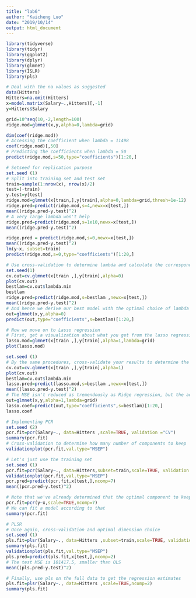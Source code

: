 ```yaml
---
title: "lab6"
author: "Kaicheng Luo"
date: "2019/10/14"
output: html_document
---
```


```r
library(tidyverse)
library(tidyr)
library(ggplot2)
library(dplyr)
library(glmnet)
library(ISLR)
library(pls)
```

```r
# Deal with the na values as suggested
data(Hitters)
Hitters=na.omit(Hitters)
x=model.matrix(Salary~.,Hitters)[,-1]
y=Hitters$Salary
```

```r
grid=10^seq(10,-2,length=100)
ridge.mod=glmnet(x,y,alpha=0,lambda=grid)
```

```r
dim(coef(ridge.mod))
# Accessing the coefficient when lambda = 11498
coef(ridge.mod)[,50]
# Predicting the coefficients when lambda = 50
predict(ridge.mod,s=50,type="coefficients")[1:20,]
```

```r
# Setseed for replication purpose
set.seed (1)
# Split into training set and test set
train=sample(1:nrow(x), nrow(x)/2)
test=(-train)
y.test=y[test]
ridge.mod=glmnet(x[train,],y[train],alpha=0,lambda=grid,thresh=1e-12)
ridge.pred=predict(ridge.mod,s=4,newx=x[test,])
mean((ridge.pred-y.test)^2)
# A very large lambda won't help
ridge.pred=predict(ridge.mod,s=1e10,newx=x[test,])
mean((ridge.pred-y.test)^2)
```

```r
ridge.pred = predict(ridge.mod,s=0,newx=x[test,])
mean((ridge.pred-y.test)^2)
lm(y~x, subset=train)
predict(ridge.mod,s=0,type="coefficients")[1:20,]
```
```r
# Use cross-validation to determine lambda and calculate the corresponding test MSE
set.seed(1)
cv.out=cv.glmnet(x[train ,],y[train],alpha=0)
plot(cv.out)
bestlam=cv.out$lambda.min
bestlam
ridge.pred=predict(ridge.mod,s=bestlam ,newx=x[test,])
mean((ridge.pred-y.test)^2)
# And hence we derive our best model with the optimal choice of lambda
out=glmnet(x,y,alpha=0)
predict(out,type="coefficients",s=bestlam)[1:20,]
```

```r
# Now we move on to Lasso regression
# First, get a visualization about what you get from the lasso regression
lasso.mod=glmnet(x[train ,],y[train],alpha=1,lambda=grid)
plot(lasso.mod)
```

```r
set.seed (1)
# By the same procedures, cross-validate your results to determine the best lambda
cv.out=cv.glmnet(x[train ,],y[train],alpha=1)
plot(cv.out)
bestlam=cv.out$lambda.min
lasso.pred=predict(lasso.mod,s=bestlam ,newx=x[test,])
mean((lasso.pred-y.test)^2)
# The MSE isn't reduced as tremendously as Ridge regression, but the advantage is that neat regression coef
out=glmnet(x,y,alpha=1,lambda=grid)
lasso.coef=predict(out,type="coefficients",s=bestlam)[1:20,]
lasso.coef
```
```r
# Implementing PCR
set.seed (2)
pcr.fit=pcr(Salary~., data=Hitters ,scale=TRUE, validation ="CV")
summary(pcr.fit)
# Cross-validation to determine how many number of components to keep
validationplot(pcr.fit,val.type="MSEP")

# Let's just use the training set
set.seed (1)
pcr.fit=pcr(Salary~., data=Hitters,subset=train,scale=TRUE, validation ="CV")
validationplot(pcr.fit,val.type="MSEP")
pcr.pred=predict(pcr.fit,x[test,],ncomp=7)
mean((pcr.pred-y.test)^2)
```

```r
# Note that we've already determined that the optimal component to keep is 7
pcr.fit=pcr(y~x,scale=TRUE,ncomp=7)
# We can fit a model according to that
summary(pcr.fit)
```

```r
# PLSR
# Once again, cross-validation and optimal dimension choice
set.seed (1)
pls.fit=plsr(Salary~., data=Hitters ,subset=train,scale=TRUE, validation = "CV")
summary(pls.fit)
validationplot(pls.fit,val.type="MSEP")
pls.pred=predict(pls.fit,x[test,],ncomp=2)
# The test MSE is 101417.5, smaller than OLS
mean((pls.pred-y.test)^2)
```

```r
# Finally, use pls on the full data to get the regression estimates
pls.fit=plsr(Salary~., data=Hitters ,scale=TRUE,ncomp=2)
summary(pls.fit)
```

